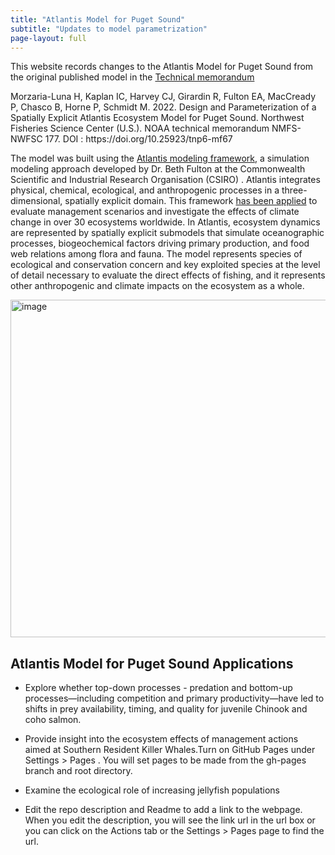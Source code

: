 ```yaml
---
title: "Atlantis Model for Puget Sound"
subtitle: "Updates to model parametrization"
page-layout: full
---
```


This website records changes to the Atlantis Model for Puget Sound from the original published model in the [Technical memorandum](https://repository.library.noaa.gov/view/noaa/40463)

Morzaria-Luna H, Kaplan IC, Harvey CJ, Girardin R, Fulton EA, MacCready P, Chasco B, Horne P, Schmidt M. 2022. Design and Parameterization of a Spatially Explicit Atlantis Ecosystem Model for Puget Sound. Northwest Fisheries Science Center (U.S.). NOAA technical memorandum NMFS-NWFSC 177. DOI : https://doi.org/10.25923/tnp6-mf67

The model was built using the [Atlantis modeling framework](https://research.csiro.au/atlantis/), a simulation modeling approach developed by Dr. Beth Fulton at the Commonwealth Scientific and Industrial Research Organisation (CSIRO) . Atlantis integrates physical, chemical, ecological, and anthropogenic processes in a three-dimensional, spatially explicit domain. This framework [has been applied](https://besjournals.onlinelibrary.wiley.com/doi/full/10.1111/2041-210X.13272) to evaluate management scenarios and investigate the effects of climate change in over 30 ecosystems worldwide. In Atlantis, ecosystem dynamics are represented by spatially explicit submodels that simulate oceanographic processes, biogeochemical factors driving primary production, and food web relations among flora and fauna. The model represents species of ecological and conservation concern and key exploited species at the level of detail necessary to evaluate the direct effects of fishing, and it represents other anthropogenic and climate impacts on the ecosystem as a whole. 

<img width="540" alt="image" src="https://user-images.githubusercontent.com/11339490/204617539-235ae7c8-d26b-42dc-bd3e-d89b729715ad.png">

## Atlantis Model for Puget Sound Applications

* Explore whether top-down processes - predation and bottom-up processes—including competition and primary productivity—have led to shifts in prey availability, timing, and quality for juvenile Chinook and coho salmon. 

* Provide insight into the ecosystem effects of management actions aimed at Southern Resident Killer Whales.Turn on GitHub Pages under Settings > Pages . You will set pages to be made from the gh-pages branch and root directory.

* Examine the ecological role of increasing jellyfish populations

* Edit the repo description and Readme to add a link to the webpage. When you edit the description, you will see the link url in the url box or you can click on the Actions tab or the  Settings > Pages page to find the url.
